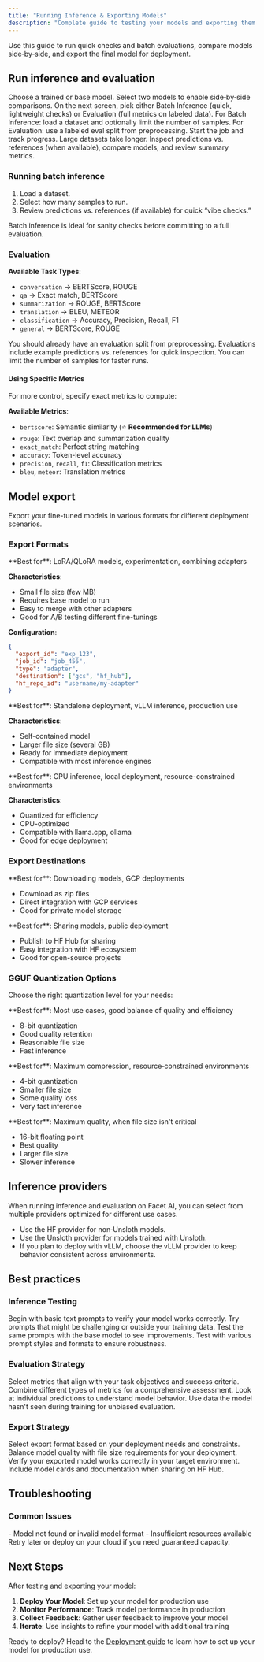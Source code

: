 ```yaml
---
title: "Running Inference & Exporting Models"
description: "Complete guide to testing your models and exporting them for deployment"
---
```


Use this guide to run quick checks and batch evaluations, compare models side‑by‑side, and export the final model for deployment.

## Run inference and evaluation

<Steps>
<Step title="Select model(s)">
  Choose a trained or base model. Select two models to enable side‑by‑side comparisons.
</Step>
<Step title="Choose a mode">
  On the next screen, pick either Batch Inference (quick, lightweight checks) or Evaluation (full metrics on labeled data).
</Step>
<Step title="Load data">
  For Batch Inference: load a dataset and optionally limit the number of samples. For Evaluation: use a labeled eval split from preprocessing.
</Step>
<Step title="Run and monitor">
  Start the job and track progress. Large datasets take longer.
</Step>
<Step title="Review results">
  Inspect predictions vs. references (when available), compare models, and review summary metrics.
</Step>
</Steps>

### Running batch inference

1. Load a dataset.
2. Select how many samples to run.
3. Review predictions vs. references (if available) for quick “vibe checks.”

<Tip>
Batch inference is ideal for sanity checks before committing to a full evaluation.
</Tip>

### Evaluation

**Available Task Types**:

- `conversation` → BERTScore, ROUGE
- `qa` → Exact match, BERTScore
- `summarization` → ROUGE, BERTScore
- `translation` → BLEU, METEOR
- `classification` → Accuracy, Precision, Recall, F1
- `general` → BERTScore, ROUGE

<Tips>
<Tip title="Use your eval split">
  You should already have an evaluation split from preprocessing.
</Tip>
<Tip title="Spot-check samples">
  Evaluations include example predictions vs. references for quick inspection.
</Tip>
<Tip title="Control sample size">
  You can limit the number of samples for faster runs.
</Tip>
</Tips>

#### Using Specific Metrics

For more control, specify exact metrics to compute:

**Available Metrics**:

- `bertscore`: Semantic similarity (⭐ **Recommended for LLMs**)
- `rouge`: Text overlap and summarization quality
- `exact_match`: Perfect string matching
- `accuracy`: Token-level accuracy
- `precision`, `recall`, `f1`: Classification metrics
- `bleu`, `meteor`: Translation metrics

## Model export

Export your fine-tuned models in various formats for different deployment scenarios.

### Export Formats

<Tabs>
<Tab title="Adapter Format">
  **Best for**: LoRA/QLoRA models, experimentation, combining adapters
  
  **Characteristics**:
  - Small file size (few MB)
  - Requires base model to run
  - Easy to merge with other adapters
  - Good for A/B testing different fine-tunings
  
  **Configuration**:
  ```json
  {
    "export_id": "exp_123",
    "job_id": "job_456",
    "type": "adapter",
    "destination": ["gcs", "hf_hub"],
    "hf_repo_id": "username/my-adapter"
  }
  ```
</Tab>

<Tab title="Merged Format">
  **Best for**: Standalone deployment, vLLM inference, production use
  
  **Characteristics**:
  - Self-contained model
  - Larger file size (several GB)
  - Ready for immediate deployment
  - Compatible with most inference engines
</Tab>

<Tab title="GGUF Format">
  **Best for**: CPU inference, local deployment, resource-constrained environments
  
  **Characteristics**:
  - Quantized for efficiency
  - CPU-optimized
  - Compatible with llama.cpp, ollama
  - Good for edge deployment
</Tab>
</Tabs>

### Export Destinations

<CardGroup cols={2}>
<Card title="Google Cloud Storage" icon="cloud">
  **Best for**: Downloading models, GCP deployments
  
  - Download as zip files
  - Direct integration with GCP services
  - Good for private model storage
</Card>

<Card title="Hugging Face Hub" icon="database">
  **Best for**: Sharing models, public deployment
  
  - Publish to HF Hub for sharing
  - Easy integration with HF ecosystem
  - Good for open-source projects
</Card>
</CardGroup>

### GGUF Quantization Options

Choose the right quantization level for your needs:

<Tabs>
<Tab title="q8_0 (Recommended)">
  **Best for**: Most use cases, good balance of quality and efficiency
  
  - 8-bit quantization
  - Good quality retention
  - Reasonable file size
  - Fast inference
</Tab>

<Tab title="q4_k_m">
  **Best for**: Maximum compression, resource‑constrained environments
  
  - 4-bit quantization
  - Smaller file size
  - Some quality loss
  - Very fast inference
</Tab>

<Tab title="f16">
  **Best for**: Maximum quality, when file size isn't critical
  
  - 16-bit floating point
  - Best quality
  - Larger file size
  - Slower inference
</Tab>
</Tabs>

## Inference providers

When running inference and evaluation on Facet AI, you can select from multiple providers optimized for different use cases.

- Use the HF provider for non‑Unsloth models.
- Use the Unsloth provider for models trained with Unsloth.
- If you plan to deploy with vLLM, choose the vLLM provider to keep behavior consistent across environments.

## Best practices

### Inference Testing

<Tips>
<Tip title="Start Simple">
  Begin with basic text prompts to verify your model works correctly.
</Tip>

<Tip title="Test Edge Cases">
  Try prompts that might be challenging or outside your training data.
</Tip>

<Tip title="Compare with Base Model">
  Test the same prompts with the base model to see improvements.
</Tip>

<Tip title="Use Diverse Prompts">
  Test with various prompt styles and formats to ensure robustness.
</Tip>
</Tips>

### Evaluation Strategy

<Tips>
<Tip title="Choose Appropriate Metrics">
  Select metrics that align with your task objectives and success criteria.
</Tip>

<Tip title="Use Multiple Metrics">
  Combine different types of metrics for a comprehensive assessment.
</Tip>

<Tip title="Analyze Sample Results">
  Look at individual predictions to understand model behavior.
</Tip>

<Tip title="Test on Held-out Data">
  Use data the model hasn't seen during training for unbiased evaluation.
</Tip>
</Tips>

### Export Strategy

<Tips>
<Tip title="Choose the Right Format">
  Select export format based on your deployment needs and constraints.
</Tip>

<Tip title="Consider File Size">
  Balance model quality with file size requirements for your deployment.
</Tip>

<Tip title="Test After Export">
  Verify your exported model works correctly in your target environment.
</Tip>

<Tip title="Document Your Model">
  Include model cards and documentation when sharing on HF Hub.
</Tip>
</Tips>

## Troubleshooting

### Common Issues

<AccordionGroup>
<Accordion title="Inference Fails">
  - Model not found or invalid model format
  - Insufficient resources available
  
  <Tip>
  Retry later or deploy on your cloud if you need guaranteed capacity.
  </Tip>
</Accordion>
</AccordionGroup>

## Next Steps

After testing and exporting your model:

1. **Deploy Your Model**: Set up your model for production use
2. **Monitor Performance**: Track model performance in production
3. **Collect Feedback**: Gather user feedback to improve your model
4. **Iterate**: Use insights to refine your model with additional training

Ready to deploy? Head to the [Deployment guide](/deployment/deployment) to learn how to set up your model for production use.

